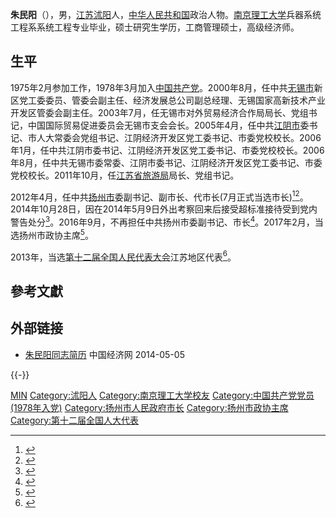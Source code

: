 '''朱民阳'''（{{bd|1956年|11月|}}），男，[[江苏|江苏]][[沭阳|沭阳]]人，[[中华人民共和国|中华人民共和国]]政治人物。[[南京理工大学|南京理工大学]]兵器系统工程系系统工程专业毕业，硕士研究生学历，工商管理硕士，高级经济师。

== 生平 ==
1975年2月参加工作，1978年3月加入[[中国共产党|中国共产党]]。2000年8月，任中共[[无锡市|无锡市]]新区党工委委员、管委会副主任、经济发展总公司副总经理、无锡国家高新技术产业开发区管委会副主任。2003年7月，任无锡市对外贸易经济合作局局长、党组书记，中国国际贸易促进委员会无锡市支会会长。2005年4月，任中共[[江阴市|江阴市]]委书记、市人大常委会党组书记、江阴经济开发区党工委书记、市委党校校长。2006年1月，任中共江阴市委书记、江阴经济开发区党工委书记、市委党校校长。2006年8月，任中共无锡市委常委、江阴市委书记、江阴经济开发区党工委书记、市委党校校长。2011年10月，任[[江苏省旅游局|江苏省旅游局]]局长、党组书记。

2012年4月，任中共[[扬州市|扬州市]]委副书记、副市长、代市长(7月正式当选市长)<ref>{{cite web|accessdate=2014-06-05|url=http://district.ce.cn/newarea/sddy/201207/03/t20120703_23456839.shtml|title=扬州新一届市长、副市长简历（市长朱民阳）|publisher=中国经济网|archive-date=2018-10-04|archive-url=https://web.archive.org/web/20181004201535/http://district.ce.cn/newarea/sddy/201207/03/t20120703_23456839.shtml|dead-url=no}}</ref><ref>{{cite web|accessdate=2014-07-14|url=http://district.ce.cn/zt/zlk/bg/201401/28/t20140128_2228709.shtml|title=扬州市政府工作报告 (2014年1月12日 朱民阳)|publisher=中国经济网|archive-date=2018-10-04|archive-url=https://web.archive.org/web/20181004201515/http://district.ce.cn/zt/zlk/bg/201401/28/t20140128_2228709.shtml|dead-url=no}}</ref>。2014年10月28日，因在2014年5月9日外出考察回来后接受超标准接待受到党内警告处分<ref>{{Cite web |url=http://cnews.chinadaily.com.cn/2014-10/29/content_18821436.htm |title=江苏扬州市长外出考察接受超标准接待被党内警告 |access-date=2014-10-29 |archive-date=2018-10-06 |archive-url=https://web.archive.org/web/20181006144457/http://cnews.chinadaily.com.cn/2014-10/29/content_18821436.htm |dead-url=no }}</ref>。2016年9月，不再担任中共扬州市委副书记、市长<ref>{{cite news|title = 张爱军任江苏省扬州市副市长、代市长|url = http://www.thepaper.cn/newsDetail_forward_1533765|accessdate = 2016-09-24|publisher = 澎湃新闻|archive-date = 2018-09-30|archive-url = https://web.archive.org/web/20180930101349/http://www.thepaper.cn/newsDetail_forward_1533765|dead-url = no}}</ref>。2017年2月，当选扬州市政协主席<ref>{{cite news|title = 江苏扬州市原市长朱民阳当选市政协主席|url = http://www.thepaper.cn/newsDetail_forward_1621706|accessdate = 2017-02-19|publisher = 澎湃新闻|archive-date = 2018-09-30|archive-url = https://web.archive.org/web/20180930101022/http://www.thepaper.cn/newsDetail_forward_1621706|dead-url = no}}</ref>。

2013年，当选[[第十二届全国人民代表大会|第十二届全国人民代表大会]]江苏地区代表<ref>{{cite news|title=全国人大代表信息-朱民阳|url= http://210.82.31.1:8084/delegate/viewDelegate.action?dbid=120692|accessdate=2013-03-28|newspaper=全国人大网|archive-url=https://web.archive.org/web/20140606211844/http://www.npc.gov.cn/delegate/viewDelegate.action?dbid=120692|archive-date=2014-06-06|dead-url=yes}}</ref>。

== 參考文獻 ==
{{reflist}}

== 外部链接 ==
* [http://district.ce.cn/newarea/sddy/201204/17/t20120417_23247325.shtml 朱民阳同志简历  ] {{Wayback|url=http://district.ce.cn/newarea/sddy/201204/17/t20120417_23247325.shtml |date=20181004201514 }} 中国经济网 2014-05-05

{{-}}
{{start box}}
{{s-gov|prc}}
{{s-before|[[谢正义|谢正义]]}}
{{s-title|[[扬州市人民政府|扬州市人民政府]]市长|2012年4月-2016年9月}}
{{s-after|[[张爱军_(1964年)|张爱军]]}}
{{end box}}

{{中华人民共和国扬州市正职领导人}}

{{Authority control}}
{{DEFAULTSORT:Zhu朱}}
[[Category:朱姓|MIN]]
[[Category:沭阳人|Category:沭阳人]]
[[Category:南京理工大学校友|Category:南京理工大学校友]]
[[Category:中国共产党党员_(1978年入党)|Category:中国共产党党员 (1978年入党)]]
[[Category:扬州市人民政府市长|Category:扬州市人民政府市长]]
[[Category:扬州市政协主席|Category:扬州市政协主席]]
[[Category:第十二届全国人大代表|Category:第十二届全国人大代表]]